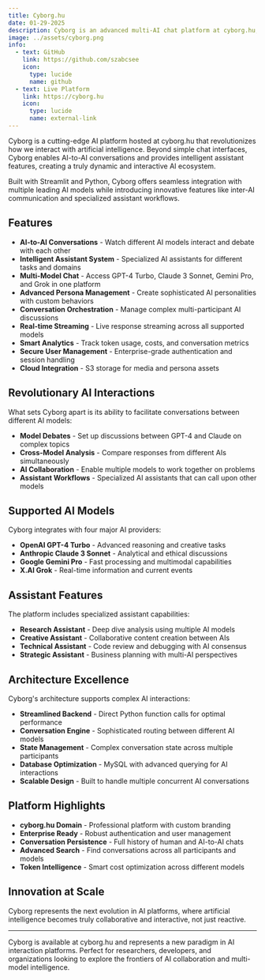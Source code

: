 ---
title: Cyborg.hu
date: 01-29-2025
description: Cyborg is an advanced multi-AI chat platform at cyborg.hu, featuring AI-to-AI conversations, intelligent assistants, and unified access to GPT-4, Claude, Gemini, and Grok.
image: ../assets/cyborg.png
info:
  - text: GitHub
    link: https://github.com/szabcsee
    icon:
      type: lucide
      name: github
  - text: Live Platform
    link: https://cyborg.hu
    icon:
      type: lucide
      name: external-link
---

Cyborg is a cutting-edge AI platform hosted at cyborg.hu that revolutionizes how we interact with artificial intelligence. Beyond simple chat interfaces, Cyborg enables AI-to-AI conversations and provides intelligent assistant features, creating a truly dynamic and interactive AI ecosystem.

Built with Streamlit and Python, Cyborg offers seamless integration with multiple leading AI models while introducing innovative features like inter-AI communication and specialized assistant workflows.

## Features

- **AI-to-AI Conversations** - Watch different AI models interact and debate with each other
- **Intelligent Assistant System** - Specialized AI assistants for different tasks and domains
- **Multi-Model Chat** - Access GPT-4 Turbo, Claude 3 Sonnet, Gemini Pro, and Grok in one platform
- **Advanced Persona Management** - Create sophisticated AI personalities with custom behaviors
- **Conversation Orchestration** - Manage complex multi-participant AI discussions
- **Real-time Streaming** - Live response streaming across all supported models
- **Smart Analytics** - Track token usage, costs, and conversation metrics
- **Secure User Management** - Enterprise-grade authentication and session handling
- **Cloud Integration** - S3 storage for media and persona assets

## Revolutionary AI Interactions

What sets Cyborg apart is its ability to facilitate conversations between different AI models:

- **Model Debates** - Set up discussions between GPT-4 and Claude on complex topics
- **Cross-Model Analysis** - Compare responses from different AIs simultaneously  
- **AI Collaboration** - Enable multiple models to work together on problems
- **Assistant Workflows** - Specialized AI assistants that can call upon other models

## Supported AI Models

Cyborg integrates with four major AI providers:

- **OpenAI GPT-4 Turbo** - Advanced reasoning and creative tasks
- **Anthropic Claude 3 Sonnet** - Analytical and ethical discussions
- **Google Gemini Pro** - Fast processing and multimodal capabilities
- **X.AI Grok** - Real-time information and current events

## Assistant Features

The platform includes specialized assistant capabilities:

- **Research Assistant** - Deep dive analysis using multiple AI models
- **Creative Assistant** - Collaborative content creation between AIs
- **Technical Assistant** - Code review and debugging with AI consensus
- **Strategic Assistant** - Business planning with multi-AI perspectives

## Architecture Excellence

Cyborg's architecture supports complex AI interactions:

- **Streamlined Backend** - Direct Python function calls for optimal performance
- **Conversation Engine** - Sophisticated routing between different AI models
- **State Management** - Complex conversation state across multiple participants
- **Database Optimization** - MySQL with advanced querying for AI interactions
- **Scalable Design** - Built to handle multiple concurrent AI conversations

## Platform Highlights

- **cyborg.hu Domain** - Professional platform with custom branding
- **Enterprise Ready** - Robust authentication and user management
- **Conversation Persistence** - Full history of human and AI-to-AI chats
- **Advanced Search** - Find conversations across all participants and models
- **Token Intelligence** - Smart cost optimization across different models

## Innovation at Scale

Cyborg represents the next evolution in AI platforms, where artificial intelligence becomes truly collaborative and interactive, not just reactive.

---

Cyborg is available at cyborg.hu and represents a new paradigm in AI interaction platforms. Perfect for researchers, developers, and organizations looking to explore the frontiers of AI collaboration and multi-model intelligence.